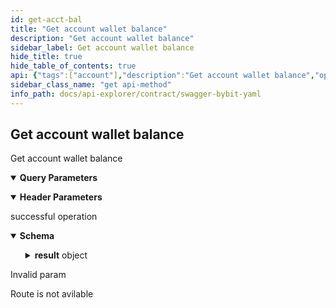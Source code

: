 ```yaml
---
id: get-acct-bal
title: "Get account wallet balance"
description: "Get account wallet balance"
sidebar_label: Get account wallet balance
hide_title: true
hide_table_of_contents: true
api: {"tags":["account"],"description":"Get account wallet balance","operationId":"getAcctBal","parameters":[{"name":"coin","in":"query","description":"Specify the coin","required":false,"schema":{"type":"string"}},{"name":"apiKey","in":"header","description":"Input your api key","required":true,"schema":{"type":"string"}},{"name":"secret","in":"header","description":"Input your api secret","required":true,"schema":{"type":"string"}}],"responses":{"200":{"description":"successful operation","content":{"application/json":{"schema":{"type":"object","properties":{"retCode":{"type":"integer"},"retMsg":{"type":"string"},"result":{"type":"object","properties":{"list":{"type":"array","items":{"type":"object","properties":{"coin":{"type":"string"},"equity":{"type":"string"},"walletBalance":{"type":"string"},"positionMargin":{"type":"string"},"availableBalance":{"type":"string"},"orderMargin":{"type":"string"},"occClosingFee":{"type":"string"},"occFundingFee":{"type":"string"},"unrealisedPnl":{"type":"string"},"cumRealisedPnl":{"type":"string"},"givenCash":{"type":"string"},"serviceCash":{"type":"string"}}}}}},"retExtInfo":{"type":"object"},"time":{"type":"integer","format":"int32"}}}}}},"400":{"description":"Invalid param"},"404":{"description":"Route is not avilable"}},"method":"get","path":"/contract/v3/private/account/wallet/balance","servers":[{"url":"https://api-testnet.bybit.com","description":"Testnet server"}],"info":{"description":"Here is decription\n","version":"2.0.0","title":"Swagger Bybit YAML","termsOfService":"http://swagger.io/terms/"},"postman":{"name":"Get account wallet balance","description":{"content":"Get account wallet balance","type":"text/plain"},"url":{"path":["contract","v3","private","account","wallet","balance"],"host":["{{baseUrl}}"],"query":[{"disabled":false,"description":{"content":"Specify the coin","type":"text/plain"},"key":"coin","value":""}],"variable":[]},"header":[{"disabled":false,"description":{"content":"(Required) Input your api key","type":"text/plain"},"key":"apiKey","value":""},{"disabled":false,"description":{"content":"(Required) Input your api secret","type":"text/plain"},"key":"secret","value":""},{"key":"Accept","value":"application/json"}],"method":"GET"}}
sidebar_class_name: "get api-method"
info_path: docs/api-explorer/contract/swagger-bybit-yaml
---
```



## Get account wallet balance



Get account wallet balance

<details style={{"marginBottom":"1rem"}} data-collapsed={false} open={true}><summary style={{}}><strong>Query Parameters</strong></summary><div><ul><ParamsItem className={"paramsItem"} param={{"name":"coin","in":"query","description":"Specify the coin","required":false,"schema":{"type":"string"}}}></ParamsItem></ul></div></details><details style={{"marginBottom":"1rem"}} data-collapsed={false} open={true}><summary style={{}}><strong>Header Parameters</strong></summary><div><ul><ParamsItem className={"paramsItem"} param={{"name":"apiKey","in":"header","description":"Input your api key","required":true,"schema":{"type":"string"}}}></ParamsItem><ParamsItem className={"paramsItem"} param={{"name":"secret","in":"header","description":"Input your api secret","required":true,"schema":{"type":"string"}}}></ParamsItem></ul></div></details><div><ApiTabs><TabItem label={"200"} value={"200"}><div>

successful operation

</div><div><MimeTabs schemaType={"response"}><TabItem label={"application/json"} value={"application/json"}><SchemaTabs><TabItem label={"Schema"} value={"Schema"}><details style={{}} data-collapsed={false} open={true}><summary style={{"textAlign":"left"}}><strong>Schema</strong></summary><div style={{"textAlign":"left","marginLeft":"1rem"}}></div><ul style={{"marginLeft":"1rem"}}><SchemaItem collapsible={false} name={"retCode"} required={false} schemaDescription={undefined} schemaName={"integer"} qualifierMessage={undefined} defaultValue={undefined}></SchemaItem><SchemaItem collapsible={false} name={"retMsg"} required={false} schemaDescription={undefined} schemaName={"string"} qualifierMessage={undefined} defaultValue={undefined}></SchemaItem><SchemaItem collapsible={true} className={"schemaItem"}><details style={{}}><summary style={{}}><strong>result</strong><span style={{"opacity":"0.6"}}> object</span></summary><div style={{"marginLeft":"1rem"}}><SchemaItem collapsible={true} className={"schemaItem"}><details style={{}}><summary style={{}}><strong>list</strong><span style={{"opacity":"0.6"}}> object[]</span></summary><div style={{"marginLeft":"1rem"}}><SchemaItem collapsible={false} name={"coin"} required={false} schemaDescription={undefined} schemaName={"string"} qualifierMessage={undefined} defaultValue={undefined}></SchemaItem><SchemaItem collapsible={false} name={"equity"} required={false} schemaDescription={undefined} schemaName={"string"} qualifierMessage={undefined} defaultValue={undefined}></SchemaItem><SchemaItem collapsible={false} name={"walletBalance"} required={false} schemaDescription={undefined} schemaName={"string"} qualifierMessage={undefined} defaultValue={undefined}></SchemaItem><SchemaItem collapsible={false} name={"positionMargin"} required={false} schemaDescription={undefined} schemaName={"string"} qualifierMessage={undefined} defaultValue={undefined}></SchemaItem><SchemaItem collapsible={false} name={"availableBalance"} required={false} schemaDescription={undefined} schemaName={"string"} qualifierMessage={undefined} defaultValue={undefined}></SchemaItem><SchemaItem collapsible={false} name={"orderMargin"} required={false} schemaDescription={undefined} schemaName={"string"} qualifierMessage={undefined} defaultValue={undefined}></SchemaItem><SchemaItem collapsible={false} name={"occClosingFee"} required={false} schemaDescription={undefined} schemaName={"string"} qualifierMessage={undefined} defaultValue={undefined}></SchemaItem><SchemaItem collapsible={false} name={"occFundingFee"} required={false} schemaDescription={undefined} schemaName={"string"} qualifierMessage={undefined} defaultValue={undefined}></SchemaItem><SchemaItem collapsible={false} name={"unrealisedPnl"} required={false} schemaDescription={undefined} schemaName={"string"} qualifierMessage={undefined} defaultValue={undefined}></SchemaItem><SchemaItem collapsible={false} name={"cumRealisedPnl"} required={false} schemaDescription={undefined} schemaName={"string"} qualifierMessage={undefined} defaultValue={undefined}></SchemaItem><SchemaItem collapsible={false} name={"givenCash"} required={false} schemaDescription={undefined} schemaName={"string"} qualifierMessage={undefined} defaultValue={undefined}></SchemaItem><SchemaItem collapsible={false} name={"serviceCash"} required={false} schemaDescription={undefined} schemaName={"string"} qualifierMessage={undefined} defaultValue={undefined}></SchemaItem></div></details></SchemaItem></div></details></SchemaItem><SchemaItem collapsible={false} name={"retExtInfo"} required={false} schemaDescription={undefined} schemaName={"object"} qualifierMessage={undefined} defaultValue={undefined}></SchemaItem><SchemaItem collapsible={false} name={"time"} required={false} schemaDescription={undefined} schemaName={"int32"} qualifierMessage={undefined} defaultValue={undefined}></SchemaItem></ul></details></TabItem><TabItem label={"Example (from schema)"} value={"Example (from schema)"}><ResponseSamples responseExample={"{\n  \"retCode\": 0,\n  \"retMsg\": \"string\",\n  \"result\": {\n    \"list\": [\n      {\n        \"coin\": \"string\",\n        \"equity\": \"string\",\n        \"walletBalance\": \"string\",\n        \"positionMargin\": \"string\",\n        \"availableBalance\": \"string\",\n        \"orderMargin\": \"string\",\n        \"occClosingFee\": \"string\",\n        \"occFundingFee\": \"string\",\n        \"unrealisedPnl\": \"string\",\n        \"cumRealisedPnl\": \"string\",\n        \"givenCash\": \"string\",\n        \"serviceCash\": \"string\"\n      }\n    ]\n  },\n  \"retExtInfo\": {},\n  \"time\": 0\n}"} language={"json"}></ResponseSamples></TabItem></SchemaTabs></TabItem></MimeTabs></div></TabItem><TabItem label={"400"} value={"400"}><div>

Invalid param

</div><div></div></TabItem><TabItem label={"404"} value={"404"}><div>

Route is not avilable

</div><div></div></TabItem></ApiTabs></div>
      